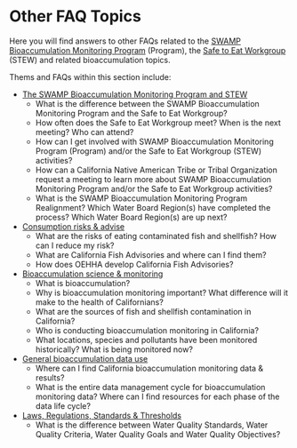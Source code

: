 # Other FAQ Topics {.unnumbered}

Here you will find answers to other FAQs related to the [SWAMP Bioaccumulation Monitoring Program](https://www.waterboards.ca.gov/water_issues/programs/swamp/bioaccumulation_monitoring.html) (Program), the [Safe to Eat Workgroup](https://mywaterquality.ca.gov/monitoring_council/bioaccumulation_oversight_group/index.html) (STEW) and related bioaccumulation topics.

Thems and FAQs within this section include:

-   [The SWAMP Bioaccumulation Monitoring Program and STEW](https://cawaterboarddatacenter.github.io/stew-faq/swamp-stew.html)
    -   What is the difference between the SWAMP Bioaccumulation Monitoring Program and the Safe to Eat Workgroup?
    -   How often does the Safe to Eat Workgroup meet? When is the next meeting? Who can attend?
    -   How can I get involved with SWAMP Bioaccumulation Monitoring Program (Program) and/or the Safe to Eat Workgroup (STEW) activities?
    -   How can a California Native American Tribe or Tribal Organization request a meeting to learn more about SWAMP Bioaccumulation Monitoring Program and/or the Safe to Eat Workgroup activities?
    -   What is the SWAMP Bioaccumulation Monitoring Program Realignment? Which Water Board Region(s) have completed the process? Which Water Board Region(s) are up next?
-   [Consumption risks & advise](https://cawaterboarddatacenter.github.io/stew-faq/advise.html)
    -   What are the risks of eating contaminated fish and shellfish? How can I reduce my risk?
    -   What are California Fish Advisories and where can I find them?
    -   How does OEHHA develop California Fish Advisories?
-   [Bioaccumulation science & monitoring](https://cawaterboarddatacenter.github.io/stew-faq/science.html)
    -   What is bioaccumulation?
    -   Why is bioaccumulation monitoring important? What difference will it make to the health of Californians?
    -   What are the sources of fish and shellfish contamination in California?
    -   Who is conducting bioaccumulation monitoring in California?
    -   What locations, species and pollutants have been monitored historically? What is being monitored now?
-   [General bioaccumulation data use](https://cawaterboarddatacenter.github.io/stew-faq/data-use-faq.html)
    -   Where can I find California bioaccumulation monitoring data & results?
    -   What is the entire data management cycle for bioaccumulation monitoring data? Where can I find resources for each phase of the data life cycle?
-   [Laws, Regulations, Standards & Thresholds](https://cawaterboarddatacenter.github.io/stew-faq/regs.html)
    -   What is the difference between Water Quality Standards, Water Quality Criteria, Water Quality Goals and Water Quality Objectives?
